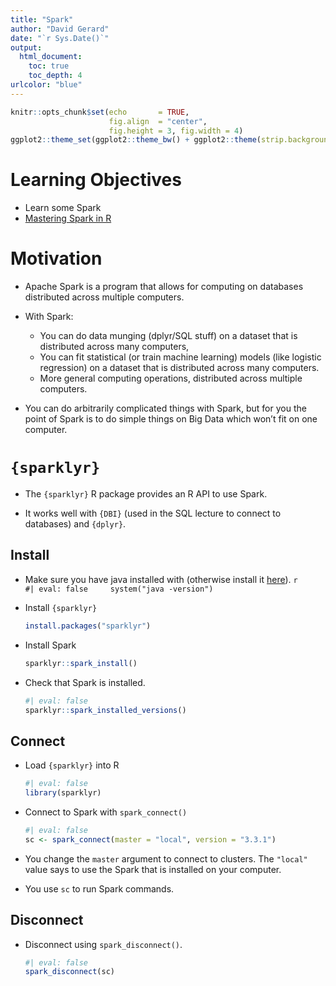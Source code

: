 ```yaml
---
title: "Spark"
author: "David Gerard"
date: "`r Sys.Date()`"
output:  
  html_document:
    toc: true
    toc_depth: 4
urlcolor: "blue"
---
```


```r
knitr::opts_chunk$set(echo       = TRUE, 
                      fig.align  = "center",
                      fig.height = 3, fig.width = 4)
ggplot2::theme_set(ggplot2::theme_bw() + ggplot2::theme(strip.background = ggplot2::element_rect(fill = "white")))
```

# Learning Objectives

- Learn some Spark
- [Mastering Spark in R](https://therinspark.com/index.html)

# Motivation

- Apache Spark is a program that allows for computing on databases distributed across multiple computers.

- With Spark:
  - You can do data munging (dplyr/SQL stuff) on a dataset that is distributed across many computers,
  - You can fit statistical (or train machine learning) models (like logistic regression) on a dataset that is distributed across many computers.
  - More general computing operations, distributed across multiple computers.
    
- You can do arbitrarily complicated things with Spark, but for you the point of Spark is to do simple things on Big Data which won't fit on one computer.

# `{sparklyr}`

- The `{sparklyr}` R package provides an R API to use Spark.

- It works well with `{DBI}` (used in the SQL lecture to connect to databases) and `{dplyr}`.

## Install

-   Make sure you have java installed with (otherwise install it [here](https://therinspark.com/appendix.html#appendix-install-java)).
    ```r
    #| eval: false
    system("java -version")
    ```

-   Install `{sparklyr}`

    ``` r
    install.packages("sparklyr")
    ```

-   Install Spark

    ``` r
    sparklyr::spark_install()
    ```

-   Check that Spark is installed.

    ```r
    #| eval: false
    sparklyr::spark_installed_versions()
    ```

## Connect

-   Load `{sparklyr}` into R

    ```r
    #| eval: false
    library(sparklyr)
    ```

-   Connect to Spark with `spark_connect()`

    ```r
    #| eval: false
    sc <- spark_connect(master = "local", version = "3.3.1")
    ```

- You change the `master` argument to connect to clusters. The `"local"` value says to use the Spark that is installed on your computer.

- You use `sc` to run Spark commands.

## Disconnect

-   Disconnect using `spark_disconnect()`.

    ```r
    #| eval: false
    spark_disconnect(sc)
    ```
